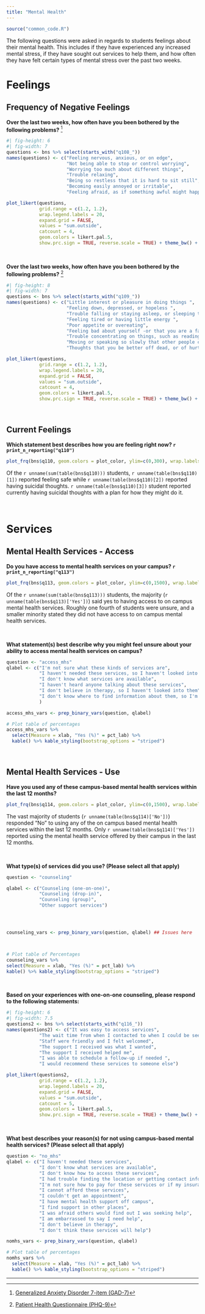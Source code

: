 ```yaml
---
title: "Mental Health"
---
```


```r
source("common_code.R")
```

The following questions were asked in regards to students feelings about their mental health. This includes if they have experienced any increased mental stress, if they have sought out services to help them, and how often they have felt certain types of mental stress over the past two weeks.

# Feelings

## Frequency of Negative Feelings

**Over the last two weeks, how often have you been bothered by the following problems?** [^1]

```r
#| fig-height: 6
#| fig-width: 7
questions <- bns %>% select(starts_with("q108_"))
names(questions) <- c("Feeling nervous, anxious, or on edge",
                      "Not being able to stop or control worrying",
                      "Worrying too much about different things",
                      "Trouble relaxing",
                      "Being so restless that it is hard to sit still",
                      "Becoming easily annoyed or irritable",
                      "Feeling afraid, as if something awful might happen")

plot_likert(questions,
            grid.range = c(1.2, 1.2),
            wrap.legend.labels = 20,
            expand.grid = FALSE,
            values = "sum.outside",
            catcount = 4,
            geom.colors = likert.pal.5,
            show.prc.sign = TRUE, reverse.scale = TRUE) + theme_bw() + theme(legend.position = "top")
```
 
<br />

**Over the last two weeks, how often have you been bothered by the following problems?** [^2]

```r
#| fig-height: 8
#| fig-width: 7
questions <- bns %>% select(starts_with("q109_"))
names(questions) <- c("Little interest or pleasure in doing things ",
                      "Feeling down, depressed, or hopeless ",
                      "Trouble falling or staying asleep, or sleeping too much ",
                      "Feeling tired or having little energy ",
                      "Poor appetite or overeating",
                      "Feeling bad about yourself -or that you are a failure or have let yourself or your family down",
                      "Trouble concentrating on things, such as reading the newspaper or watching television",
                      "Moving or speaking so slowly that other people could have noticed. Or the opposite -being so fidgety or restless that you have been moving around a lot more than usual",
                      "Thoughts that you be better off dead, or of hurting yourself")

plot_likert(questions,
            grid.range = c(1.2, 1.2),
            wrap.legend.labels = 20,
            expand.grid = FALSE,
            values = "sum.outside",
            catcount = 4,
            geom.colors = likert.pal.5,
            show.prc.sign = TRUE, reverse.scale = TRUE) + theme_bw() + theme(legend.position = "top")
```

<br />

## Current Feelings
**Which statement best describes how you are feeling right now? `r print_n_reporting("q110")`**

```r
plot_frq(bns$q110, geom.colors = plot_color, ylim=c(0,300), wrap.labels = 16, sort.frq = 'desc') + xlab('') + ylab("Number of Students")
```

Of the `r unname(sum(table(bns$q110)))` students, `r unname(table(bns$q110)[1])` reported feeling safe while `r unname(table(bns$q110)[2])` reported having suicidal thoughts. `r unname(table(bns$q110)[3])` student reported currently having suicidal thoughts with a plan for how they might do it.

<br />

# Services

## Mental Health Services - Access

**Do you have access to mental health services on your campus? `r print_n_reporting("q113")`**

```r
plot_frq(bns$q113, geom.colors = plot_color, ylim=c(0,1500), wrap.labels = 16, sort.frq = 'desc') + xlab('') + ylab("Number of Students")
```

Of the `r unname(sum(table(bns$q113)))` students, the majority (`r unname(table(bns$q113)['Yes'])`) said yes to having access to on campus mental health services. Roughly one fourth of students were unsure, and a smaller minority stated they did not have access to on campus mental health services.

<br />

**What statement(s) best describe why you might feel unsure about your ability to access mental health services on campus?**

```r
question <- "access_mhs"
qlabel <- c("I'm not sure what these kinds of services are",
            "I haven't needed these services, so I haven't looked into them",
            "I don't know what services are available",
            "I haven't heard anyone talking about these services",
            "I don't believe in therapy, so I haven't looked into them",
            "I don't know where to find information about them, so I'm not sure about what they are"
            )

access_mhs_vars <- prep_binary_vars(question, qlabel)

# Plot table of percentages
access_mhs_vars %>% 
  select(Measure = xlab, "Yes (%)" = pct_lab) %>% 
  kable() %>% kable_styling(bootstrap_options = "striped")
```

<br />

## Mental Health Services - Use

**Have you used any of these campus-based mental health services within the last 12 months?**

```r
plot_frq(bns$q114, geom.colors = plot_color, ylim=c(0,1500), wrap.labels = 16, sort.frq = 'desc') + xlab('') + ylab("Number of Students")
```

The vast majority of students (`r unname(table(bns$q114)['No'])`) responded "No" to using any of the on campus based mental health services within the last 12 months. Only `r unname(table(bns$q114)['Yes'])` reported using the mental health service offered by their campus in the last 12 months.

<br />

**What type(s) of services did you use? (Please select all that apply)**

```r
question <- "counseling"

qlabel <- c("Counseling (one-on-one)",
            "Counseling (drop-in)",
            "Counseling (group)",
            "Other support services")




counseling_vars <- prep_binary_vars(question, qlabel) ## Issues here



# Plot table of Percentages
counseling_vars %>%
select(Measure = xlab, "Yes (%)" = pct_lab) %>%
kable() %>% kable_styling(bootstrap_options = "striped")
```

<br />

**Based on your experiences with one-on-one counseling, please respond to the following statements:**

```r
#| fig-height: 6
#| fig-width: 7.5
questions2 <- bns %>% select(starts_with("q116_"))
names(questions2) <- c("It was easy to access services",
            "The wait time from when I contacted to when I could be seen was acceptable",
            "Staff were friendly and I felt welcomed",
            "The support I received was what I wanted",
            "The support I received helped me",
            "I was able to schedule a follow-up if needed ",
            "I would recommend these services to someone else")

plot_likert(questions2,
            grid.range = c(1.2, 1.2),
            wrap.legend.labels = 20,
            expand.grid = FALSE,
            values = "sum.outside",
            catcount = 5,
            geom.colors = likert.pal.5,
            show.prc.sign = TRUE, reverse.scale = TRUE) + theme_bw() + theme(legend.position = "top")
```

<br />

**What best describes your reason(s) for not using campus-based mental health services? (Please select all that apply)**

```r
question <- "no_mhs"
qlabel <- c("I haven't needed these services",
            "I don't know what services are available",
            "I don't know how to access these services",
            "I had trouble finding the location or getting contact information for these services",
            "I'm not sure how to pay for these services or if my insurance covers it",
            "I cannot afford these services",
            "I couldn't get an appointment",
            "I have mental health support off campus",
            "I find support in other places",
            "I was afraid others would find out I was seeking help",
            "I am embarrassed to say I need help",
            "I don't believe in therapy",
            "I don't think these services will help")

nomhs_vars <- prep_binary_vars(question, qlabel)

# Plot table of percentages
nomhs_vars %>% 
  select(Measure = xlab, "Yes (%)" = pct_lab) %>% 
  kable() %>% kable_styling(bootstrap_options = "striped")
```

---

[^1]: [Generalized Anxiety Disorder 7-item (GAD-7)](https://adaa.org/sites/default/files/GAD-7_Anxiety-updated_0.pdf)
[^2]: [Patient Health Questionnaire (PHQ-9)](https://med.stanford.edu/fastlab/research/imapp/msrs/_jcr_content/main/accordion/accordion_content3/download_256324296/file.res/PHQ9%20id%20date%2008.03.pdf)
